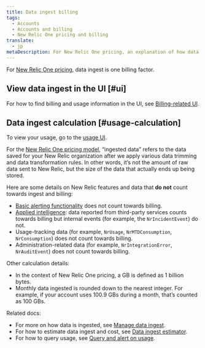 ```yaml
---
title: Data ingest billing
tags:
  - Accounts
  - Accounts and billing
  - New Relic One pricing and billing
translate:
  - jp
metaDescription: For New Relic One pricing, an explanation of how data ingest is calculated for billing purposes. 
---
```


For [New Relic One pricing](/docs/accounts/accounts-billing/new-relic-one-pricing-billing/new-relic-one-pricing-billing), data ingest is one billing factor. 

## View data ingest in the UI [#ui]

For how to find billing and usage information in the UI, see [Billing-related UI](/docs/accounts/accounts-billing/general-account-settings/introduction-account-settings).

## Data ingest calculation [#usage-calculation]

To view your usage, go to the [usage UI](/docs/accounts/accounts-billing/new-relic-one-pricing-billing/billing-ui).

For the [New Relic One pricing model](/docs/accounts/accounts-billing/new-relic-one-pricing-billing/new-relic-one-pricing-billing), “ingested data” refers to the data saved for your New Relic organization after we apply various data trimming and data transformation rules. In other words, it’s not the amount of raw data sent to New Relic, but the size of the data that actually ends up being stored. 

Here are some details on New Relic features and data that **do not** count towards ingest and billing:  
  * [Basic alerting functionality](/docs/alerts-applied-intelligence/new-relic-alerts/learn-alerts/alerts-concepts-workflow) does not count towards billing. 
  * [Applied intelligence](/docs/alerts-applied-intelligence/new-relic-alerts/get-started/introduction-applied-intelligence): data reported from third-party services counts towards billing but internal events (for example, the `NrIncidentEvent`) do not. 
  * Usage-tracking data (for example, `NrUsage`, `NrMTDConsumption`, `NrConsumption`) does not count towards billing.
  * Administration-related data (for example, `NrIntegrationError`, `NrAuditEvent`) does not count towards billing. 

Other calculation details:
* In the context of New Relic One pricing, a GB is defined as 1 billion bytes.
* Monthly data ingested is rounded down to the nearest integer. For example, if your account uses 100.9 GBs during a month, that’s counted as 100 GBs. 

Related docs: 
* For more on how data is ingested, see [Manage data ingest](/docs/data-apis/manage-data/manage-data-coming-new-relic).
* For how to estimate data ingest and cost, see [Data ingest estimator](/docs/data-apis/manage-data/calculate-data-ingest).
* For how to query usage, see [Query and alert on usage](/docs/accounts/accounts-billing/new-relic-one-pricing-billing/usage-queries-alerts).
